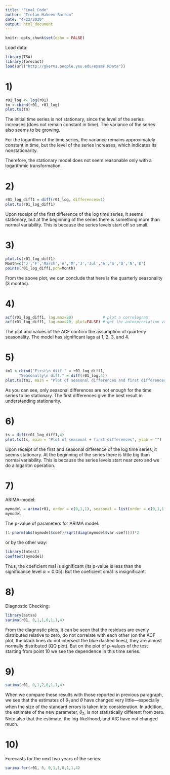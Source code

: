 ---
title: "Final Code"
author: "Trelan Hakeem-Barron"
date: "4/22/2020"
output: html_document
---

```{r setup, include=FALSE}
knitr::opts_chunk$set(echo = FALSE)
```

Load data:

```{r}
library(TSA)
library(forecast)
load(url("http://gkerns.people.ysu.edu/examF.RData"))
```

# 1)

```{r}
r01_log <- log(r01)
tm <-cbind(r01, r01_log)
plot.ts(tm)
```

The initial time series is not stationary, since the level of the series increases (does not remain constant in time). The variance of the series also seems to be growing.

For the logarithm of the time series, the variance remains approximately constant in time, but the level of the series increases, which indicates its nonstationarity.

Therefore, the stationary model does not seem reasonable only with a logarithmic transformation.

# 2)

```{r}
r01_log_diff1 = diff(r01_log, differences=1)
plot.ts(r01_log_diff1)
```

Upon receipt of the first difference of the log time series, it seems stationary, but at the beginning of the series there is something more than normal variability. This is because the series levels start off so small.

# 3)

```{r}
plot.ts(r01_log_diff1)
Month=c('J','F','March','A','M','J','Jul','A','S','O','N','D')
points(r01_log_diff1,pch=Month)

```

From the above plot, we can conclude that here is the quarterly seasonality (3 months).

# 4)

```{r}
acf(r01_log_diff1, lag.max=20)             # plot a correlogram
acf(r01_log_diff1, lag.max=20, plot=FALSE) # get the autocorrelation values
```

The plot and values of the ACF confirm the assumption of quarterly seasonality. The model has significant lags at 1, 2, 3, and 4.

# 5)

```{r}
tm1 <-cbind("First\n diff." = r01_log_diff1,
      "Seasonally\n diff." = diff(r01_log,4))
plot.ts(tm1, main = "Plot of seasonal differences and first differences") 
```

As you can see, only seasonal differences are not enough for the time series to be stationary. The first differences give the best result in understanding stationarity.

# 6)

```{r}
ts = diff(r01_log_diff1,4)
plot.ts(ts, main = "Plot of seasonal + first differences", ylab = "") 
```

Upon receipt of the first and seasonal difference of the log time series, it seems stationary. At the beginning of the series there is little big than normal variability. This is because the series levels start near zero and we do a logaritm operation.

# 7)

ARIMA-model:

```{r}
mymodel = arima(r01, order = c(0,1,1), seasonal = list(order = c(0,1,1), period = 4))
mymodel
```

The p-value of parameters for ARIMA model:


```{r}
(1-pnorm(abs(mymodel$coef)/sqrt(diag(mymodel$var.coef))))*2
```

or by the other way:

```{r}
library(lmtest)
coeftest(mymodel)
```

Thus, the coeficient ma1 is significant (its p-value is less than the significance level $\alpha=0.05$). But the coeficient sma1 is insignificant.

# 8)

Diagnostic Checking:

```{r}
library(astsa)
sarima(r01, 0,1,1,0,1,1,4)
```

From the diagnostic plots, it can be seen that the residues are evenly distributed relative to zero, do not correlate with each other (on the ACF plot, the black lines do not intersect the blue dashed lines), they are almost normally distributed (QQ plot).
But on the plot of p-values of the test starting from point 10 we see the dependence in this time series.

# 9)

```{r}
sarima(r01, 0,1,2,0,1,1,4)
```

When we compare these results with those reported in previous paragraph, we see that the estimates of $\theta_1$ and $\theta$ have changed very little—especially when the size of the standard errors is taken into consideration. In addition, the estimate of the new parameter, $\theta_2$, is not statistically different from zero. Note also that the estimate, the log-likelihood, and AIC have not changed much.

# 10)

Forecasts for the next two years of the series:

```{r}
sarima.for(r01, 8, 0,1,1,0,1,1,4)
```

